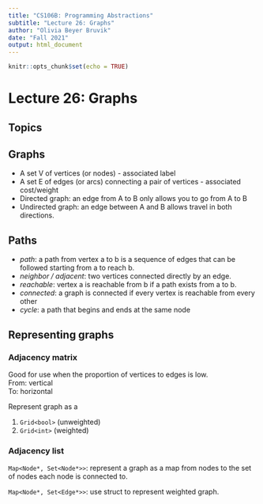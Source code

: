 ```yaml
---
title: "CS106B: Programming Abstractions"
subtitle: "Lecture 26: Graphs"
author: "Olivia Beyer Bruvik"
date: "Fall 2021"
output: html_document
---
```


```r
knitr::opts_chunk$set(echo = TRUE)
```

# Lecture 26: Graphs {.tabset}

## Topics

## Graphs
- A set V of vertices (or nodes) - associated label
- A set E of edges (or arcs) connecting a pair of vertices - associated cost/weight
- Directed graph: an edge from A to B only allows you to go from A to B
- Undirected graph: an edge between A and B allows travel in both directions.

## Paths
- *path*: a path from vertex a to b is a sequence of edges that can be followed starting from a to reach b. 
- *neighbor / adjacent*: two vertices connected directly by an edge.
- *reachable*: vertex a is reachable from b if a path exists from a to b.
- *connected*: a graph is connected if every vertex is reachable from every other
- *cycle*: a path that begins and ends at the same node

## Representing graphs

### Adjacency matrix
Good for use when the proportion of vertices to edges is low. <br>
From: vertical <br>
To: horizontal

Represent graph as a

1) `Grid<bool>` (unweighted)
2) `Grid<int>` (weighted)

### Adjacency list
`Map<Node*, Set<Node*>>`: represent a graph as a map from nodes to the set of nodes each node is connected to. <br>

`Map<Node*, Set<Edge*>>`: use struct to represent weighted graph.